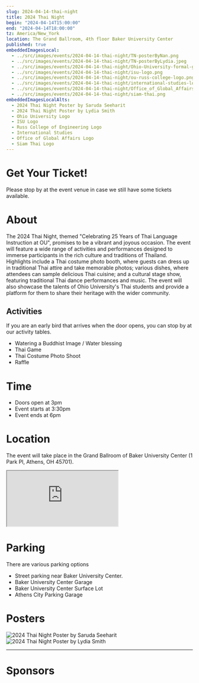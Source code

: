```yaml
---
slug: 2024-04-14-thai-night
title: 2024 Thai Night
begin: "2024-04-14T15:00:00"
end: "2024-04-14T18:00:00"
tz: America/New_York
location: The Grand Ballroom, 4th floor Baker University Center
published: true
embeddedImagesLocal:
  - ../src/images/events/2024-04-14-thai-night/TN-posterByNan.png
  - ../src/images/events/2024-04-14-thai-night/TN-posterByLydia.jpeg
  - ../src/images/events/2024-04-14-thai-night/Ohio-University-formal-green.png
  - ../src/images/events/2024-04-14-thai-night/isu-logo.png
  - ../src/images/events/2024-04-14-thai-night/ou-russ-college-logo.png
  - ../src/images/events/2024-04-14-thai-night/international-studies-logo.png
  - ../src/images/events/2024-04-14-thai-night/Office_of_Global_Affairs_HW_Cutler.jpeg
  - ../src/images/events/2024-04-14-thai-night/siam-thai.png
embeddedImagesLocalAlts:
  - 2024 Thai Night Poster by Saruda Seeharit
  - 2024 Thai Night Poster by Lydia Smith
  - Ohio University Logo
  - ISU Logo
  - Russ College of Engineering Logo
  - International Studies
  - Office of Global Affairs Logo
  - Siam Thai Logo
---
```


# Get Your Ticket!

Please stop by at the event venue in case we still have some tickets available.

# About

The 2024 Thai Night, themed "Celebrating 25 Years of Thai Language Instruction at OU", promises to be a vibrant and joyous occasion. The event will feature a wide
range of activities and performances designed to immerse participants in the rich culture and traditions of Thailand. Highlights include a Thai costume photo booth,
where guests can dress up in traditional Thai attire and take memorable photos; various dishes, where attendees can sample delicious Thai cuisine; and a cultural stage
show, featuring traditional Thai dance performances and music. The event will also showcase the talents of Ohio University's Thai students and provide a platform for
them to share their heritage with the wider community.

## Activities

If you are an early bird that arrives when the door opens, you can stop by at our activity tables.

<ul className="list-inside list-disc">
<li>Watering a Buddhist Image / Water blessing</li>
<li>Thai Game</li>
<li>Thai Costume Photo Shoot</li>
<li>Raffle</li>
</ul>

# Time

<ul className="list-inside list-disc">
<li>Doors open at 3pm</li>
<li>Event starts at 3:30pm</li>
<li>Event ends at 6pm</li>
</ul>

# Location

The event will take place in the Grand Ballroom of Baker University Center (1 Park Pl, Athens, OH 45701).

<iframe className="w-9/12 h-96 mx-auto" src="https://www.google.com/maps/embed?pb=!1m18!1m12!1m3!1d1091.2081254361972!2d-82.10207276615903!3d39.32446173472752!2m3!1f0!2f0!3f0!3m2!1i1024!2i768!4f13.1!3m3!1m2!1s0x884873bedc3f068d%3A0x6db4d34c4c94a3dc!2sBaker%20University%20Center!5e0!3m2!1sen!2sus!4v1711044278632!5m2!1sen!2sus" style={{border: 0}} allowfullscreen="" loading="lazy" referrerpolicy="no-referrer-when-downgrade"></iframe>

# Parking

There are various parking options

<ul className="list-inside list-disc">
<li>Street parking near Baker University Center.</li>
<li>Baker University Center Garage</li>
<li>Baker University Center Surface Lot</li>
<li>Athens City Parking Garage</li>
</ul>

# Posters

![2024 Thai Night Poster by Saruda Seeharit](../src/images/events/2024-04-14-thai-night/TN-posterByNan.png)
<br/>
![2024 Thai Night Poster by Lydia Smith](../src/images/events/2024-04-14-thai-night/TN-posterByLydia.jpeg)

<hr className="my-8 h-px border-0 bg-gray-300" />

# Sponsors

<div className="flex items-center gap-4">
  <EmbeddedImage2 className="w-1/6" style={{height: "100px"}} objectFit="contain" />
  <EmbeddedImage3 className="w-1/6" style={{height: "200px"}} objectFit="contain" />
  <EmbeddedImage4 className="w-1/6" style={{height: "100px"}} objectFit="contain" />
</div>
<div className="flex items-center gap-4">
  <EmbeddedImage5 className="w-1/6" style={{height: "100px"}} objectFit="contain" />
  <EmbeddedImage6 className="w-1/6" style={{height: "100px"}} objectFit="contain" />
  <EmbeddedImage7 className="w-1/6" style={{height: "100px"}} objectFit="contain" />
</div>

